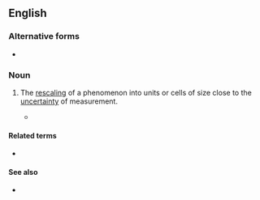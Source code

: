 ==English==

===Alternative forms===
* {{l|en|coarse graining}}

===Noun===
{{en-noun|head=[[coarse]]-[[graining]]}}

# {{lb|en|science}} The [[rescaling]] of a phenomenon into units or cells of size close to the [[uncertainty]] of measurement.
#* {{quote-book|2005|James B. Hartle|Quo Vadis Quantum Mechanics?|page=75|isbn=3540221883|chapter=What Connects Different Interpretations of Quantum Mechanics?|url=http://books.google.com/books?id=6HEaNL40C0MC|passage=As human observers we focus almost entirely on '''coarse-grainings''' of this quasiclassical realm. However, quantum theory does not distinguish the classical realm from other decoherent sets...}}

====Related terms====
* {{l|en|coarse-grained}}

====See also====
* {{pedialite|Granularity}}